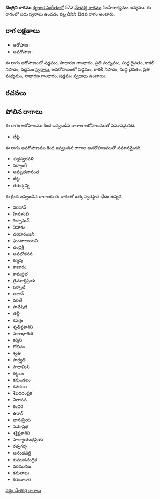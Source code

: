 {{Infobox ragam
	| name          	= టింత్రిని
	| synonym	    	= 
	| mela          	= 
	| chakra        	= 
	| janaka        	= 
	| type          	= ఔడవ
	| arohanam      	= {{svaraC|S|G2|M2|D1|N3|S'}} 
	| avarohanam    	= {{svaraC|S'|N3|D1|M2|G2|S}}
	| jeeva         	=
	| chhaya        	=
	| nyasa         	=
	| vishesha      	= 
	| equivalent  		= 
}}
{{కర్ణాటక సంగీత రాగాలు}}
'''టింత్రిని రాగము''' [[కర్ణాటక సంగీతం]]లో 57వ [[మేళకర్త రాగము]] సింహేరాధ్యమం జన్యము.  ఈ రాగంలో ఐదు స్వరాలు ఉండడం వల్ల దీనిని ఔడవ రాగం అంటారు.


==రాగ లక్షణాలు==


* ఆరోహణ : {{svaraC|S|G2|M2|D1|N3|S'}} 
* అవరోహణ : {{svaraC|S'|N3|D1|M2|G2|S}}

ఈ రాగం ఆరోహణంలో షడ్జమం, సాధారణ గాంధారం, ప్రతి మధ్యమం, సుద్ద దైవతం, కాకలీ నిషాదం, షడ్జమం [[స్వరాలు]], అవరోహణంలో షడ్జమం, కాకలీ నిషాదం, సుద్ద దైవతం, ప్రతి మధ్యమం, సాధారణ గాంధారం, షడ్జమం [[స్వరాలు]] ఉంటాయి.

==రచనలు==



==పోలిన రాగాలు==
ఈ రాగం ఆరోహణము కింద ఇవ్వబడిన రాగాల ఆరోహణముతో సమానమైనది.
* టిట్ట

ఈ రాగం అవరోహణము కింద ఇవ్వబడిన రాగాల అవరోహణముతో సమానమైనది.
* శుధ్ధస్వరవళి
* సర్వాంగీ
* అమృతవాసంత
* టిట్ట
* తరుక్కన్ని

ఈ క్రింద ఇవ్వబడిన రాగాలకు ఈ రాగంతో ఒక్క స్వరస్థాన భేదం ఉన్నది.
* విరహాన్
* హేవళంబి
* శిల్పామన్
* నిహారం
* చయారంజనీ
* ఘంటాదాయిని
* చంద్రశ్రీ
* అవలోకసన
* కర్మవు
* కాటారం
* కామప్రభ
* త్రిమూర్తిప్రియ
* పర్పాటి
* అదాన్
* వరితే
* సావేషిణి
* తల్లీ
* కవర్తం
* శృతీప్రకాశిని
* మాలధారిణి
* కర్మిని
* గోభినం
* శ్వతి
* పార్వతి
* సౌధామిని
* కట్టలం
* కమండలం
* కనకలల
* శేఖరచంద్రిక
* విలాసన
* కందరి
* ఉరాన్
* భానుప్రియ
* నమోప్రభ
* శక్తిప్రకాశిని
* హల్యాయుధప్రియ
* రత్నగర్భ
* ఆనందవల్లి
* కుముదచంద్రిక
* వరమునజ
* కమలాలు
* కరుణాకారి



[[వర్గం:మేళకర్త రాగాలు]]